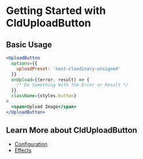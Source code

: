 

<Head>
  <title>CldUploadButton - Next Cloudinary</title>
  <meta name="og:title" content="Getting Started with CldUploadButton - Next Cloudinary" />
  <meta name="og:url" content={`https://next-cloudinary.spacejelly.dev/components/clduploadbutton/basic-usage`} />
</Head>

<OgImage
  title="CldUploadButton"
  twitterTitle="Getting Started with CldUploadButton"
/>

# Getting Started with CldUploadButton

## Basic Usage

```jsx
<UploadButton
  options={{
    uploadPreset: 'next-cloudinary-unsigned'
  }}
  onUpload={(error, result) => {
    /* Do Something With the Error or Result */
  }}
  className={styles.button}
>
  <span>Upload Image</span>
</UploadButton>
```

## Learn More about CldUploadButton
* [Configuration](/components/clduploadbutton/configuration)
* [Effects](/components/clduploadbutton/effects)